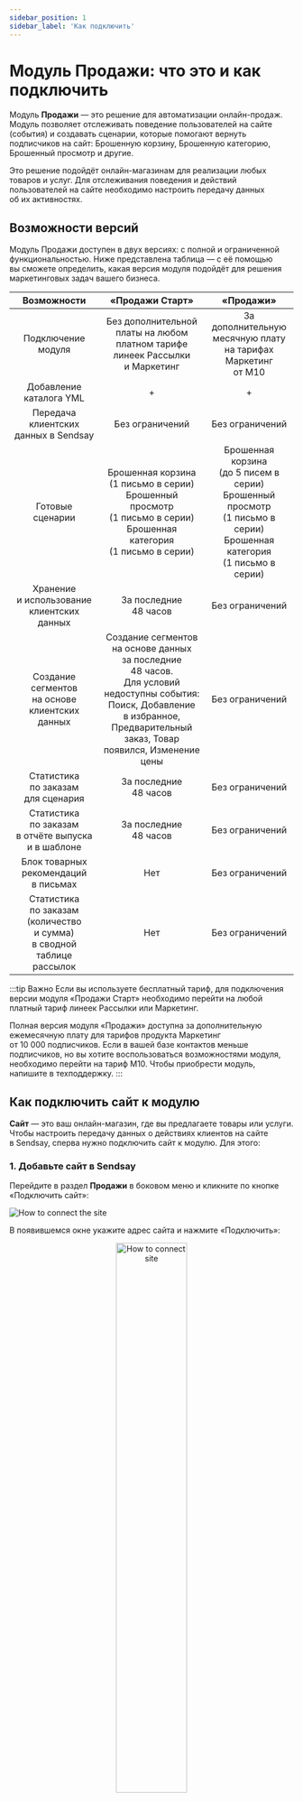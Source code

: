 ```yaml
---
sidebar_position: 1
sidebar_label: 'Как подключить'
---
```



# Модуль Продажи: что это и как подключить

Модуль **Продажи** — это решение для автоматизации онлайн-продаж. Модуль позволяет отслеживать поведение пользователей на&nbsp;сайте (события) и&nbsp;создавать сценарии, которые помогают вернуть подписчиков на&nbsp;сайт: Брошенную корзину, Брошенную категорию, Брошенный просмотр и&nbsp;другие.

Это решение подойдёт онлайн-магазинам для реализации любых товаров и&nbsp;услуг. Для отслеживания поведения и&nbsp;действий пользователей на&nbsp;сайте необходимо настроить передачу данных об&nbsp;их&nbsp;активностях.

## Возможности версий

Модуль Продажи доступен в&nbsp;двух версиях: с&nbsp;полной и&nbsp;ограниченной функциональностью. Ниже представлена таблица&nbsp;&mdash; с&nbsp;её&nbsp;помощью вы&nbsp;сможете определить, какая версия модуля подойдёт для решения маркетинговых задач вашего бизнеса.

|                                     Возможности                                      |                                                                                             «Продажи Старт»                                                                                              |                                                                «Продажи»                                                                |
| :----------------------------------------------------------------------------------: | :------------------------------------------------------------------------------------------------------------------------------------------------------------------------------------------------------: | :-------------------------------------------------------------------------------------------------------------------------------------: |
|                                  Подключение модуля                                  |                                                          Без дополнительной платы на&nbsp;любом платном тарифе линеек Рассылки и&nbsp;Маркетинг                                                          |                                 За дополнительную месячную плату на&nbsp;тарифах Маркетинг от&nbsp;М10                                  |
|                               Добавление каталога YML                                |                                                                                                    +                                                                                                     |                                                                    +                                                                    |
|                         Передача клиентских данных в Sendsay                         |                                                                                             Без ограничений                                                                                              |                                                             Без ограничений                                                             |
|                                   Готовые сценарии                                   |                                  Брошенная корзина<br/>(1 письмо в серии)<br/>Брошенный просмотр<br/>(1 письмо в серии)<br/>Брошенная категория<br/>(1 письмо в серии)                                   | Брошенная корзина<br/>(до 5 писем в серии)<br/>Брошенный просмотр<br/>(1 письмо в серии)<br/>Брошенная категория<br/>(1 письмо в серии) |
|                   Хранение и&nbsp;использование клиентских данных                    |                                                                                        За последние 48&nbsp;часов                                                                                        |                                                             Без ограничений                                                             |
|                 Создание сегментов на&nbsp;основе клиентских данных                  | Создание сегментов на&nbsp;основе данных за&nbsp;последние 48&nbsp;часов. Для&nbsp;условий недоступны события: Поиск, Добавление в&nbsp;избранное, Предварительный заказ, Товар появился, Изменение цены |                                                             Без ограничений                                                             |
|                     Статистика по&nbsp;заказам для&nbsp;сценария                     |                                                                                     За&nbsp;последние 48&nbsp;часов                                                                                      |                                                          Без&nbsp;ограничений                                                           |
|        Статистика по&nbsp;заказам в&nbsp;отчёте выпуска и&nbsp;в&nbsp;шаблоне        |                                                                                     За&nbsp;последние 48&nbsp;часов                                                                                      |                                                          Без&nbsp;ограничений                                                           |
|                      Блок товарных рекомендаций в&nbsp;письмах                       |                                                                                                   Нет                                                                                                    |                                                          Без&nbsp;ограничений                                                           |
| Статистика по&nbsp;заказам (количество и&nbsp;сумма) в&nbsp;сводной таблице рассылок |                                                                                                   Нет                                                                                                    |                                                          Без&nbsp;ограничений                                                           |

:::tip Важно
Если вы&nbsp;используете бесплатный тариф, для подключения версии модуля &laquo;Продажи Старт&raquo; необходимо перейти на&nbsp;любой платный тариф линеек Рассылки или Маркетинг.

Полная версия модуля &laquo;Продажи&raquo; доступна за&nbsp;дополнительную ежемесячную плату для тарифов продукта Маркетинг от&nbsp;10&nbsp;000&nbsp;подписчиков. Если в&nbsp;вашей базе контактов меньше подписчиков, но&nbsp;вы хотите воспользоваться возможностями модуля, необходимо перейти на&nbsp;тариф М10. Чтобы приобрести модуль, напишите в&nbsp;техподдержку.
:::

## Как подключить сайт к&nbsp;модулю

**Сайт**&nbsp;&mdash; это ваш онлайн-магазин, где вы&nbsp;предлагаете товары или услуги. Чтобы настроить передачу данных о&nbsp;действиях клиентов на&nbsp;сайте в&nbsp;Sendsay, сперва нужно подключить сайт к&nbsp;модулю. Для этого:

### 1. Добавьте сайт в&nbsp;Sendsay

Перейдите в&nbsp;раздел **Продажи** в&nbsp;боковом меню и&nbsp;кликните по&nbsp;кнопке &laquo;Подключить сайт&raquo;:

![How to connect the site](/img/ecom/how-to-connect-ecom/how-to-connect-the-site.png)

В&nbsp;появившемся окне укажите адрес сайта и&nbsp;нажмите &laquo;Подключить&raquo;:

<p align="center">
  <img width="50%" src={howToConnectSite} alt="How to connect site" />
</p>

Далее переходите к&nbsp;настройке, нажав соответствующую кнопку.

### 2. Настройте передачу данных с&nbsp;сайта в&nbsp;Sendsay

На&nbsp;странице сайта выберите вкладку **Настройка**, скопируйте специальный код и&nbsp;отправьте его разработчикам:

![How to configure data transfer](/img/ecom/how-to-connect-ecom/how-to-configure-data-transfer.png)

Разработчикам необходимо установить код на&nbsp;все страницы сайта, с&nbsp;которых будут отслеживаться данные о&nbsp;действиях пользователей — требования указаны в&nbsp;[общих настройках](https://docs.sendsay.ru/ecom/how-to-connect-ecom#общие-настройки-для-сайта-магазина). Чтобы данные поступали в&nbsp;Sendsay, также нужно настроить функции передачи данных о&nbsp;действиях пользователей.

Для правильного отображения товаров в&nbsp;рассылках рекомендуем для всех событий передавать параметры:

- `"id"` — id товара. Желательно, чтобы id совпадал с&nbsp;тем, который есть в&nbsp;YML-файле каталога товаров.
- `"name"` — название товара.
- `"picture"` — ссылка на&nbsp;картинку. Проверьте, чтобы передавался абсолютный URL картинки.
- `"price"` — цена товара.
- `"url"` — ссылка на&nbsp;товар. Проверьте, чтобы передавался абсолютный URL.

### 3. Подключите каталог товаров

Каталог товаров необходим для запуска триггерного сценария Брошенная категория, а&nbsp;также если вы&nbsp;планируете размещать в&nbsp;своих рассылках актуальные товарные рекомендации&nbsp;&mdash; чтобы в&nbsp;письма подгружались товары из&nbsp;каталога.

[Как подключить каталог товаров](https://docs.sendsay.ru/ecom/product-catalog)

После подключения онлайн-магазина к&nbsp;модулю Продажи рекомендуем протестировать передачу данных, а&nbsp;уже после&nbsp;&mdash; настраивать триггерные сценарии и&nbsp;шаблоны.

## События сайта

События возникают в&nbsp;результате действий подписчиков на&nbsp;сайте онлайн-магазина: например, когда пользователи просматривали товары или категорию, добавляли товары в&nbsp;корзину и&nbsp;прочее. Их&nbsp;можно посмотреть во&nbsp;вкладке **Просмотр событий** на&nbsp;странице магазина.

:::tip Важно
Просмотр событий будет доступен после того, как данные начнут поступать в&nbsp;Sendsay. Поэтому в&nbsp;самом начале важно правильно настроить передачу данных.
:::

Какие события можно передавать с&nbsp;сайта в&nbsp;Sendsay:

- Регистрация на сайте,
- Авторизация на сайте,
- Просмотр товара,
- Просмотр категории,
- Обновление корзины,
- Очистка корзины,
- Поиск товара,
- Заказ оформлен,
- Изменение заказа,
- Подписка на&nbsp;изменение стоимости товара,
- Подписка на&nbsp;появление товара в&nbsp;продаже,
- Добавление товара в&nbsp;избранное,
- Предварительный заказ товара.

Если настроена передача событий **Регистрация на&nbsp;сайте** и&nbsp;**Авторизация на&nbsp;сайте**, в&nbsp;Sendsay будут передаваться email-адреса пользователей, которые зарегистрировались или авторизовались на&nbsp;сайте. Система сохранит такой адрес и&nbsp;свяжет с&nbsp;ним все поступающие события этого пользователя&nbsp;&mdash; таким образом анонимные контакты перестанут быть анонимными и&nbsp;станут участниками сценария.

Также во&nbsp;вкладке **Просмотр событий** отображаются стартовые события сценариев, которые сработали на&nbsp;стороне Sendsay:

- запуск события &laquo;Брошенная корзина&raquo;&nbsp;&mdash; когда пользователь положил товар в&nbsp;корзину и&nbsp;ушёл с&nbsp;сайта, не&nbsp;сделав заказ;
- запуск события &laquo;Брошенный просмотр&raquo;&nbsp;&mdash; если пользователь просматривал карточку товара, но&nbsp;не&nbsp;положил товар в&nbsp;корзину и&nbsp;не&nbsp;сделал заказ;
- запуск события &laquo;Брошенная категория&raquo;&nbsp;&mdash; в&nbsp;случае, когда пользователь просматривал категорию, но&nbsp;не&nbsp;перешёл в&nbsp;карточку товара и&nbsp;не&nbsp;сделал заказ.

По&nbsp;умолчанию триггерные события наступают через 30&nbsp;минут после последнего действия пользователя на&nbsp;сайте. Время отправки писем по&nbsp;сценарию можно будет изменить в&nbsp;настройках сценария.

### События, завершающие сценарий

В&nbsp;ситуации, когда пользователь участвует в&nbsp;сценарии о&nbsp;брошенной корзине и&nbsp;решает оформить заказ, необходимо, чтобы сценарий для него завершился принудительно. Для этого важно настроить передачу событий, при наступлении которых сценарий завершится автоматически:

- **Заказ оформлен** и&nbsp;**Очистка корзины** для Брошенной корзины;
- **Заказ оформлен** и&nbsp;**Товар добавлен в&nbsp;корзину** для завершения сценариев Брошенный просмотр и&nbsp;Брошенная категория.

Сценарий автоматически завершится также при запуске других сценариев:

- Брошенный просмотр завершится для подписчиков, которые попали в&nbsp;сценарий **Брошенная корзина**,
- Брошенная категория завершится для тех участников, кто попадёт в&nbsp;сценарий **Брошенная корзина** или **Брошенный просмотр**.

## Как посмотреть историю событий сайта

В&nbsp;разделе **Продажи &rarr; Просмотр событий** в&nbsp;одной таблице собраны контакты, события на&nbsp;сайте и&nbsp;время, когда эти события произошли. Этот список можно отфильтровать по&nbsp;типу контакта, типу события и&nbsp;по&nbsp;периоду. Например, можно увидеть информацию о просмотренных товарах:

![Event view](/img/ecom/how-to-connect-ecom/event-view.png)

А если нужно узнать, кто из&nbsp;подписчиков оформлял заказы за&nbsp;последний месяц, будем действовать так:

<p align="center">
  <img width="70%" src={eventFilter} alt="How to connect site" />
</p>

В&nbsp;столбце **Контакт** выводится список пользователей:

- контакты из&nbsp;базы отображаются как email-адрес;
- анонимные пользователи&nbsp;&mdash; как набор латинских букв и&nbsp;цифр;
- несуществующие или удалённые из&nbsp;базы пользователи изображены в&nbsp;виде иконки привидения.

:::tip Важно
Адреса контактов могут повторяться, ведь один подписчик мог совершить несколько действий (событий) за&nbsp;указанный период.
:::

Над таблицей есть строка поиска&nbsp;&mdash; можно найти конкретного подписчика по&nbsp;его адресу.

Во&nbsp;вкладке **Просмотр событий** можно добавить в&nbsp;список или удалить конкретных подписчиков из&nbsp;базы. Для этого выберите нужные контакты, отметив их&nbsp;галочкой слева от&nbsp;адреса контакта. Затем:

- если хотите перенести контакты в&nbsp;список, нажмите &laquo;Добавить в&nbsp;список&raquo; и&nbsp;выберите список;
- если хотите удалить подписчиков, откройте выпадающий список у&nbsp;кнопки &laquo;Добавить в&nbsp;список&raquo; и&nbsp;выберите пункт **Удалить из&nbsp;базы**.
  ![How to delete contacts](/img/ecom/how-to-connect-ecom/how-to-delete-contacts.png)

## Общие настройки для сайта магазина

Для подсчета переходов по ссылкам из письма система использует перелинковку: все ссылки в письме «оборачиваются» в ссылки-редиректы, которые по умолчанию используют домен `link.sendsay.ru`. Если навести курсор на любую ссылку, в левом нижнем углу браузера появится подсказка — на какой адрес планируется переход. Каждая такая ссылка уникальна.

Когда подписчик кликает по ссылке, он переходит сначала на `link.sendsay.ru`, а затем — на исходную ссылку. Так система учитывает переход, и подписчик попадает на нужную страницу.

Для полноценной работы скрипт должен содержать информацию о том, для кого он отправляет событие в Sendsay — эта информация зашифрована в ссылке-редиректе. Для того, чтобы наш скрипт на сайте клиента имел доступ в к полному содержимому ссылки-редиректа, нужно соблюсти условия:

1. Сайт клиента должен открываться через https-протокол.
2. Ссылки для перелинковки должны быть не в домене `link.sendsay.ru`, а в сабдомене сайта, и тоже использовать SSL-сертификат. Это можно сделать двумя способами:

- Делегировать домен нам, прописав в `NS DNS` следующее:

```
IN NS gns194b.sendsay.ru.
IN NS gns194a.sendsay.ru.
IN NS gns195b.sendsay.ru.
IN NS gns195a.sendsay.ru.
```

- Настроить домен самостоятельно, указав в `CNAME`:

```
link.mail.CLIENT.TLD CNAME link.sendsay.ru *.link.mail.CLIENT.TLD CNAME link.sendsay.ru
```

После настройки можно проверить домен по ссылке. Если всё настроено правильно, необходимо «повесить» на этот домен SSL-сертификат.

В случае, если ссылки-редиректы будут идти через `link.sendsay.ru`, то как минимум в Safari наш скрипт не будет получать информацию о подписчике.

**Читайте также:** [Руководство по триггерным сценариям для онлайн-продаж](https://docs.sendsay.ru/ecom/ecom-triggers)
